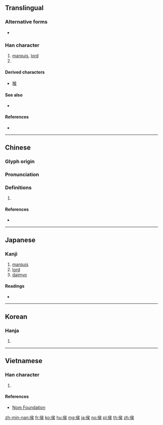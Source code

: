 {{character info/new}}
{{also|候}}
==Translingual==

===Alternative forms===
* {{l|mul|矦}}

===Han character===
{{Han char|rn=9|rad=人|as=07|sn=9|four=27234|canj=ONMK|ids=⿰亻⿱⿱𠃍一矢,⿰亻⿱⿱乛一矢}}

# [[marquis]], [[lord]]
# {{surname|lang=zh}}

====Derived characters====
* [[喉]]

====See also====
* {{l|mul|候}}

====References====
* {{Han ref|kx=0103.070|dkj=00633|dj=0218.200|hdz=10167.010|uh=4FAF|ud=20399|bh=AB4A|bd=43850}}

----

==Chinese==
{{zh-forms}}

===Glyph origin===
{{Han etym}}

===Pronunciation===
{{zh-pron
|m=hóu
|c=hau4
|h=pfs=
|md=
|mn=qz:hiô/tw,xm,zz:hô͘/qz,xm,zz:kâu/tw:hâu
|mn_note=hiô/hô͘ - literary; kâu/hâu - vernacular
|w=
|mc=y
|oc=y
|cat=
}}

===Definitions===
{{zh-hanzi}}

# {{rfdef|lang=zh}}

====References====
* {{thcwdq}}

----

==Japanese==

===Kanji===
{{ja-kanji|grade=c|rs=人07}}

# [[marquis]]
# [[lord]]
# [[daimyo]]

====Readings====
* {{ja-readings|goon=[[ぐ]] (gu)|kanon=[[こう]] (kō)|kun=[[まと]] (mato), [[きみ]] (kimi)}}

----

==Korean==

===Hanja===
{{ko-hanja|hangeul=[[후]], [[혜]]|eumhun=제후, 어조사 혜|rv=hu, hye|mr=hu, hye|y=hwu, hyey}}

# {{defn|lang=ko|sort=人07}}

----

==Vietnamese==

===Han character===
{{vi-hantu|[[hậu]], [[hầu]]|rs=人07}}

# {{defn|lang=vi|sort=人07}}

====References====
* [http://nomfoundation.org/common/nom_details.php?codepoint=4faf Nom Foundation]

[[zh-min-nan:侯]]
[[fr:侯]]
[[ko:侯]]
[[hu:侯]]
[[mg:侯]]
[[ja:侯]]
[[no:侯]]
[[pl:侯]]
[[th:侯]]
[[zh:侯]]